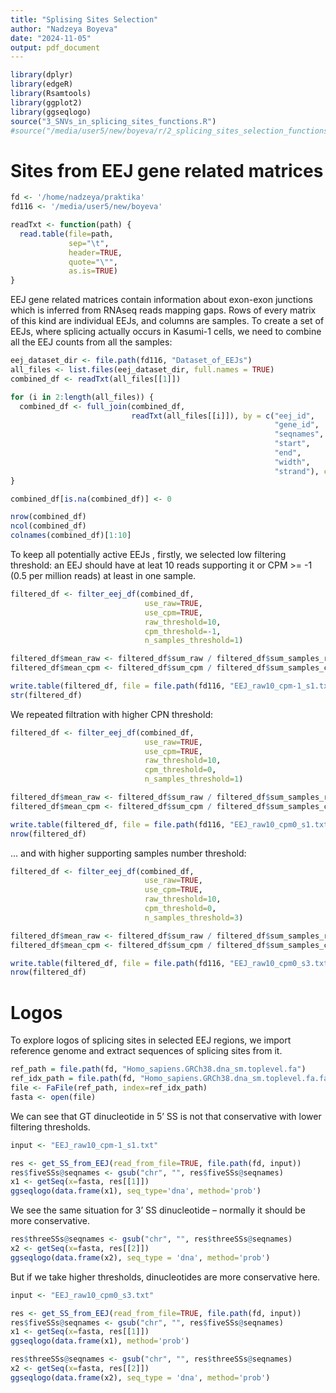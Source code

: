 ```yaml
---
title: "Splising Sites Selection"
author: "Nadzeya Boyeva"
date: "2024-11-05"
output: pdf_document
---
```


```r
library(dplyr)
library(edgeR)
library(Rsamtools)
library(ggplot2)
library(ggseqlogo)
source("3_SNVs_in_splicing_sites_functions.R")
#source("/media/user5/new/boyeva/r/2_splicing_sites_selection_functions.R")
```

# Sites from EEJ gene related matrices

```r
fd <- '/home/nadzeya/praktika'
fd116 <- '/media/user5/new/boyeva'

readTxt <- function(path) {
  read.table(file=path, 
             sep="\t",
             header=TRUE,
             quote="\"",
             as.is=TRUE)
}
```

EEJ gene related matrices contain information about exon-exon junctions which is inferred from RNAseq reads mapping gaps. Rows of every matrix of this kind are individual EEJs, and columns are samples. To create a set of EEJs, where splicing actually occurs in Kasumi-1 cells, we need to combine all the EEJ counts from all the samples:

```r
eej_dataset_dir <- file.path(fd116, "Dataset_of_EEJs")
all_files <- list.files(eej_dataset_dir, full.names = TRUE)
combined_df <- readTxt(all_files[[1]])

for (i in 2:length(all_files)) {
  combined_df <- full_join(combined_df, 
                           readTxt(all_files[[i]]), by = c("eej_id", 
                                                           "gene_id", 
                                                           "seqnames", 
                                                           "start", 
                                                           "end", 
                                                           "width", 
                                                           "strand"), copy=TRUE)
}

combined_df[is.na(combined_df)] <- 0

nrow(combined_df)
ncol(combined_df)
colnames(combined_df)[1:10]
```

To keep all potentially active EEJs , firstly, we selected low filtering threshold: an EEJ should have at leat 10 reads supporting it or CPM \>= -1 (0.5 per million reads) at least in one sample.

```r
filtered_df <- filter_eej_df(combined_df,
                              use_raw=TRUE,
                              use_cpm=TRUE,
                              raw_threshold=10, 
                              cpm_threshold=-1,
                              n_samples_threshold=1)

filtered_df$mean_raw <- filtered_df$sum_raw / filtered_df$sum_samples_raw
filtered_df$mean_cpm <- filtered_df$sum_cpm / filtered_df$sum_samples_cpm

write.table(filtered_df, file = file.path(fd116, "EEJ_raw10_cpm-1_s1.txt"), sep = '\t')
str(filtered_df)
```

We repeated filtration with higher CPN threshold:

```r
filtered_df <- filter_eej_df(combined_df,
                              use_raw=TRUE,
                              use_cpm=TRUE,
                              raw_threshold=10, 
                              cpm_threshold=0,
                              n_samples_threshold=1)

filtered_df$mean_raw <- filtered_df$sum_raw / filtered_df$sum_samples_raw
filtered_df$mean_cpm <- filtered_df$sum_cpm / filtered_df$sum_samples_cpm

write.table(filtered_df, file = file.path(fd116, "EEJ_raw10_cpm0_s1.txt"), sep = '\t')
nrow(filtered_df)
```

... and with higher supporting samples number threshold:

```r
filtered_df <- filter_eej_df(combined_df,
                              use_raw=TRUE,
                              use_cpm=TRUE,
                              raw_threshold=10, 
                              cpm_threshold=0,
                              n_samples_threshold=3)

filtered_df$mean_raw <- filtered_df$sum_raw / filtered_df$sum_samples_raw
filtered_df$mean_cpm <- filtered_df$sum_cpm / filtered_df$sum_samples_cpm

write.table(filtered_df, file = file.path(fd116, "EEJ_raw10_cpm0_s3.txt"), sep = '\t')
nrow(filtered_df)
```

# Logos

To explore logos of splicing sites in selected EEJ regions, we import reference genome and extract sequences of splicing sites from it.

```r
ref_path = file.path(fd, "Homo_sapiens.GRCh38.dna_sm.toplevel.fa")
ref_idx_path = file.path(fd, "Homo_sapiens.GRCh38.dna_sm.toplevel.fa.fai")
file <- FaFile(ref_path, index=ref_idx_path)
fasta <- open(file)
```

We can see that GT dinucleotide in 5' SS is not that conservative with lower filtering thresholds.

```r
input <- "EEJ_raw10_cpm-1_s1.txt"

res <- get_SS_from_EEJ(read_from_file=TRUE, file.path(fd, input))
res$fiveSSs@seqnames <- gsub("chr", "", res$fiveSSs@seqnames)
x1 <- getSeq(x=fasta, res[[1]])
ggseqlogo(data.frame(x1), seq_type='dna', method='prob')
```

We see the same situation for 3' SS dinucleotide – normally it should be more conservative.

```r
res$threeSSs@seqnames <- gsub("chr", "", res$threeSSs@seqnames)
x2 <- getSeq(x=fasta, res[[2]])
ggseqlogo(data.frame(x2), seq_type = 'dna', method='prob')
```

But if we take higher thresholds, dinucleotides are more conservative here.

```r
input <- "EEJ_raw10_cpm0_s3.txt"

res <- get_SS_from_EEJ(read_from_file=TRUE, file.path(fd, input))
res$fiveSSs@seqnames <- gsub("chr", "", res$fiveSSs@seqnames)
x1 <- getSeq(x=fasta, res[[1]])
ggseqlogo(data.frame(x1), method='prob')
```

```r
res$threeSSs@seqnames <- gsub("chr", "", res$threeSSs@seqnames)
x2 <- getSeq(x=fasta, res[[2]])
ggseqlogo(data.frame(x2), seq_type = 'dna', method='prob')
```
